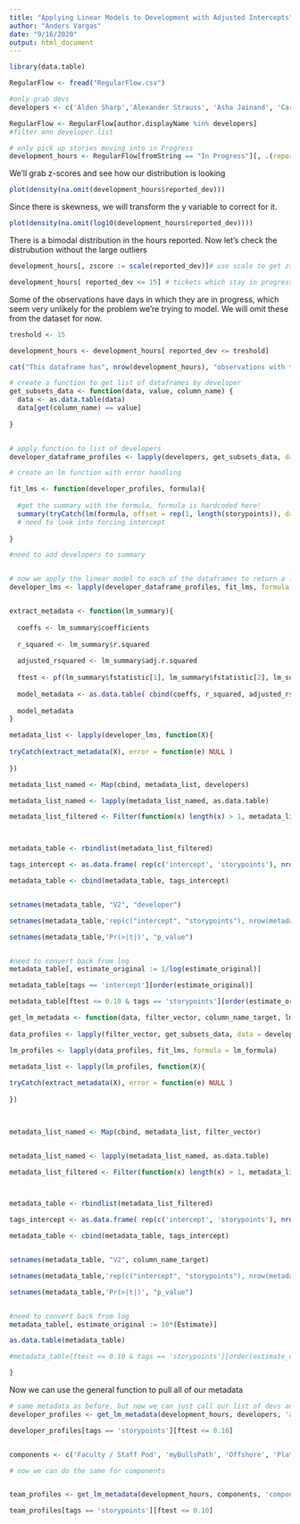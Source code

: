 ---
title: "Applying Linear Models to Development with Adjusted Intercepts"
author: "Anders Vargas"
date: "9/16/2020"
output: html_document
---

```{r setup}
library(data.table)
```


```{r getdata}
RegularFlow <- fread("RegularFlow.csv")

#only grab devs
developers <- c('Alden Sharp','Alexander Strauss', 'Asha Jainand', 'Carson Ferraro', 'Jon Schipani', 'Jose Jarquin', 'Juan Altamonte', 'Pamela Bulu', 'Pedro Ortiz Rodriguez', 'Thapani Saweangsri', 'Vimal Kumar Sekar', 'Walker Carr')

RegularFlow <- RegularFlow[author.displayName %in% developers]
#filter onn developer list

# only pick up stories moving into in Progress
development_hours <- RegularFlow[fromString == "In Progress"][, .(reported_dev = sum(diff_hours)/24), by = .(sprint_name, storypoints, current_issue_type, author.displayName, component, issues.key)]
```

We'll grab z-scores and see how our distribution is looking 

```{r}
plot(density(na.omit(development_hours$reported_dev)))
```

Since there is skewness, we will transform the y variable to correct for it. 

```{r}
plot(density(na.omit(log10(development_hours$reported_dev))))


```

There is a bimodal distribution in the hours reported. Now let's check the distrubution without the large outliers

```{r}
development_hours[, zscore := scale(reported_dev)]# use scale to get zscores

development_hours[ reported_dev <= 15] # tickets which stay in progress for more than 15 days will not be considered
```

Some of the observations have days in which they are in progress, which seem very unlikely for the problem we're trying to model. We will omit these from the dataset for now.

```{r}

treshold <- 15

development_hours <- development_hours[ reported_dev <= treshold]

cat("This dataframe has", nrow(development_hours), "observations with ticket which stayed in progress for more than", treshold, "days removed.")
```






```{r, subset data modeling functions}

# create a function to get list of dataframes by developer 
get_subsets_data <- function(data, value, column_name) {
  data <- as.data.table(data)
  data[get(column_name) == value]
  
}


# apply function to list of developers
developer_dataframe_profiles <- lapply(developers, get_subsets_data, data = development_hours, column_name = 'author.displayName')

# create an lm function with error handling

fit_lms <- function(developer_profiles, formula){
  
  #get the summary with the formula, formula is hardcoded here!
  summary(tryCatch(lm(formula, offset = rep(1, length(storypoints)), data = developer_profiles), error = function(e) NULL )) # fit the model
  # need to look into forcing intercept
  
}

#need to add developers to summary


# now we apply the linear model to each of the dataframes to return a list of lms
developer_lms <- lapply(developer_dataframe_profiles, fit_lms, formula = log10(reported_dev) ~ storypoints)


extract_metadata <- function(lm_summary){
    
  coeffs <- lm_summary$coefficients
  
  r_squared <- lm_summary$r.squared
  
  adjusted_rsquared <- lm_summary$adj.r.squared
  
  ftest <- pf(lm_summary$fstatistic[1], lm_summary$fstatistic[2], lm_summary$fstatistic[3], lower.tail = FALSE)
  
  model_metadata <- as.data.table( cbind(coeffs, r_squared, adjusted_rsquared, ftest))
  
  model_metadata
}

```


``` {r, cleaning up table}
metadata_list <- lapply(developer_lms, function(X){
  
tryCatch(extract_metadata(X), error = function(e) NULL )
  
})

metadata_list_named <- Map(cbind, metadata_list, developers)

metadata_list_named <- lapply(metadata_list_named, as.data.table)

metadata_list_filtered <- Filter(function(x) length(x) > 1, metadata_list_named)



metadata_table <- rbindlist(metadata_list_filtered)

tags_intercept <- as.data.frame( rep(c('intercept', 'storypoints'), nrow(metadata_table)/2 ))

metadata_table <- cbind(metadata_table, tags_intercept)


setnames(metadata_table, "V2", "developer")

setnames(metadata_table,'rep(c("intercept", "storypoints"), nrow(metadata_table)/2)', 'tags')

setnames(metadata_table,'Pr(>|t|)', "p_value")


#need to convert back from log
metadata_table[, estimate_original := 1/log(estimate_original)]

metadata_table[tags == 'intercept'][order(estimate_original)]

metadata_table[ftest <= 0.10 & tags == 'storypoints'][order(estimate_original)]

```


```{r, general function}


get_lm_metadata <- function(data, filter_vector, column_name_target, lm_formula) {
  
data_profiles <- lapply(filter_vector, get_subsets_data, data = development_hours, column_name = column_name_target)

lm_profiles <- lapply(data_profiles, fit_lms, formula = lm_formula)

metadata_list <- lapply(lm_profiles, function(X){
  
tryCatch(extract_metadata(X), error = function(e) NULL )
  
})
  


metadata_list_named <- Map(cbind, metadata_list, filter_vector)


metadata_list_named <- lapply(metadata_list_named, as.data.table)

metadata_list_filtered <- Filter(function(x) length(x) > 1, metadata_list_named)



metadata_table <- rbindlist(metadata_list_filtered)

tags_intercept <- as.data.frame( rep(c('intercept', 'storypoints'), nrow(metadata_table)/2 ))

metadata_table <- cbind(metadata_table, tags_intercept)


setnames(metadata_table, "V2", column_name_target)

setnames(metadata_table,'rep(c("intercept", "storypoints"), nrow(metadata_table)/2)', 'tags')

setnames(metadata_table,'Pr(>|t|)', "p_value")


#need to convert back from log
metadata_table[, estimate_original := 10*(Estimate)]

as.data.table(metadata_table)

#metadata_table[ftest <= 0.10 & tags == 'storypoints'][order(estimate_original)]

}
```


Now we can use the general function to pull all of our metadata
```{r, unified function}

# same metadata as before, but now we can just call our list of devs and the target column to get our metadata 
developer_profiles <- get_lm_metadata(development_hours, developers, 'author.displayName', lm_formula =  log10(reported_dev) ~ storypoints)

developer_profiles[tags == 'storypoints'][ftest <= 0.10]


components <- c('Faculty / Staff Pod', 'myBullsPath', 'Offshore', 'Platform', 'ReturntoCampus', 'Student Value')

# now we can do the same for components


team_profiles <- get_lm_metadata(development_hours, components, 'component', lm_formula =  log10(reported_dev) ~ storypoints)

team_profiles[tags == 'storypoints'][ftest <= 0.10]

```



